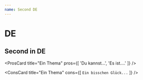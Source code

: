 ```yaml
---
name: Second DE
---
```


# DE

## Second in DE

<ProsCard
  title="Ein Thema"
  pros={[
    'Du kannst...',
    'Es ist....'
  ]}
/>

<ConsCard
  title="Ein Thema"
  cons={[
    `Ein bisschen Glück...`
  ]}
/>